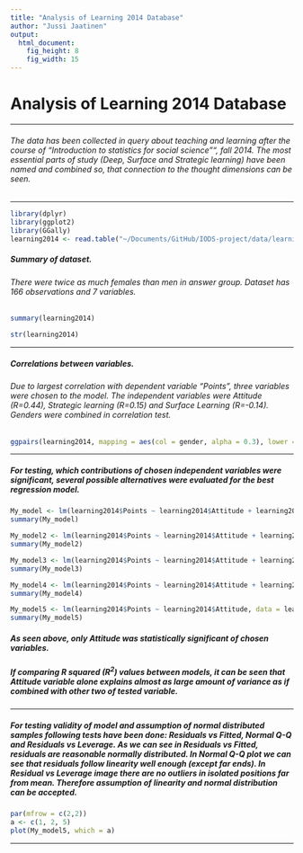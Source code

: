 ```yaml
---
title: "Analysis of Learning 2014 Database"
author: "Jussi Jaatinen"
output: 
  html_document: 
    fig_height: 8
    fig_width: 15
---
```


# Analysis of Learning 2014 Database
*** 

###### The data has been collected in query about teaching and learning after the course of "Introduction to statistics for social science"", fall 2014. The most essential parts of study (Deep, Surface and Strategic learning) have been named and combined so, that connection to the thought dimensions can be seen.

***

```r
library(dplyr)
library(ggplot2)
library(GGally)
learning2014 <- read.table("~/Documents/GitHub/IODS-project/data/learning2014.txt")
```
##### Summary of dataset. 

###### There were twice as much females than men in answer group. Dataset has 166 observations and 7 variables.

```r
summary(learning2014)
```

```r
str(learning2014)
```

***
##### Correlations between variables. 

###### Due to largest correlation with dependent variable "Points", three variables were chosen to the model. The independent variables were _Attitude_ (R=0.44), _Strategic learning_ (R=0.15) and _Surface Learning_ (R=-0.14). Genders were combined in correlation test.

```r
ggpairs(learning2014, mapping = aes(col = gender, alpha = 0.3), lower = list(combo = wrap("facethist", bins = 20)))

```
 
*** 
##### For testing, which contributions of chosen independent variables were significant, several possible alternatives were evaluated for the best regression model.


```r
My_model <- lm(learning2014$Points ~ learning2014$Attitude + learning2014$stra + learning2014$surf, data = learning2014)
summary(My_model)

My_model2 <- lm(learning2014$Points ~ learning2014$Attitude + learning2014$stra, data = learning2014)
summary(My_model2)

My_model3 <- lm(learning2014$Points ~ learning2014$Attitude + learning2014$surf, data = learning2014)
summary(My_model3)

My_model4 <- lm(learning2014$Points ~ learning2014$Attitude + learning2014$stra + learning2014$gender, data = learning2014)
summary(My_model4)

My_model5 <- lm(learning2014$Points ~ learning2014$Attitude, data = learning2014)
summary(My_model5)
```


##### As seen above, only _Attitude_ was statistically significant of chosen variables.

##### If comparing R squared (R^2^) values between models, it can be seen that Attitude variable alone explains almost as large amount of variance as if combined with other two of tested variable.

***

##### For testing validity of model and assumption of normal distributed samples following tests have been done: Residuals vs Fitted, Normal Q-Q and Residuals vs Leverage. As we can see in Residuals vs Fitted, residuals are reasonable normally distributed. In Normal Q-Q plot we can see that residuals follow linearity well enough (except far ends). In Residual vs Leverage image there are no outliers in isolated positions far from mean. Therefore assumption of linearity and normal distribution can be accepted. 

```r
par(mfrow = c(2,2))
a <- c(1, 2, 5)
plot(My_model5, which = a)
```
***
